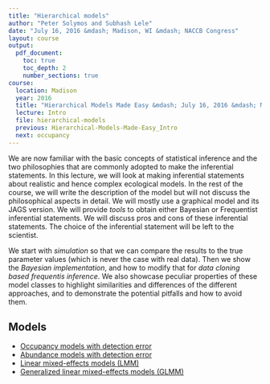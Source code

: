 ```yaml
---
title: "Hierarchical models"
author: "Peter Solymos and Subhash Lele"
date: "July 16, 2016 &mdash; Madison, WI &mdash; NACCB Congress"
layout: course
output:
  pdf_document:
    toc: true
    toc_depth: 2
    number_sections: true
course:
  location: Madison
  year: 2016
  title: "Hierarchical Models Made Easy &mdash; July 16, 2016 &mdash; Madison, WI &mdash; NACCB Congress"
  lecture: Intro
  file: hierarchical-models
  previous: Hierarchical-Models-Made-Easy_Intro
  next: occupancy
---
```


We are now familiar with the basic concepts of statistical inference and the two philosophies that are commonly adopted to make the inferential statements. In this lecture, we will look at making inferential statements about realistic and hence complex ecological models. In the rest of the course, we will write the description of the model but will not discuss the philosophical aspects in detail. We will mostly use a graphical model and its JAGS version. We will provide *tools* to obtain either Bayesian or Frequentist inferential statements. We will discuss pros and cons of these inferential statements. The choice of the inferential statement will be left to the scientist. 

We start with *simulation* so that we can compare the results to the true
parameter values (which is never the case with real data).
Then we show the *Bayesian implementation*, and how to modify that
for *data cloning based frequentis inference*. We also showcase
peculiar properties of these model classes to highlight
similarities and differences of the different approaches,
and to demonstrate the potential pitfalls and how to avoid them.

## Models

* [Occupancy models with detection error](./occupancy.html)
* [Abundance models with detection error](./n-mixture.html)
* [Linear mixed-effects models (LMM)](./lmm.html)
* [Generalized linear mixed-effects models (GLMM)](./glmm.html)

